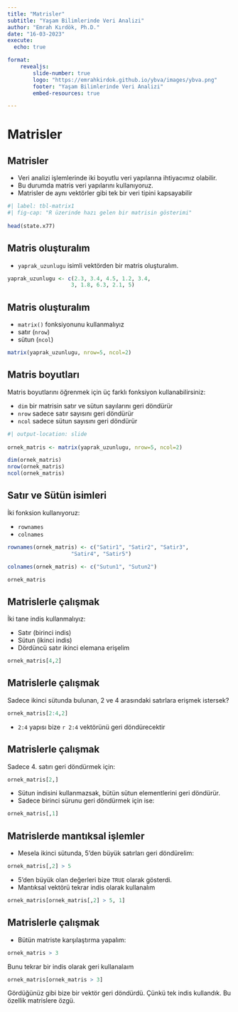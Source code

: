```yaml
---
title: "Matrisler"
subtitle: "Yaşam Bilimlerinde Veri Analizi"
author: "Emrah Kırdök, Ph.D."
date: "16-03-2023"
execute: 
  echo: true

format: 
    revealjs:
        slide-number: true
        logo: "https://emrahkirdok.github.io/ybva/images/ybva.png"
        footer: "Yaşam Bilimlerinde Veri Analizi"
        embed-resources: true

---
```


# Matrisler

## Matrisler

+ Veri analizi işlemlerinde iki boyutlu veri yapılarına ihtiyacımız olabilir.
+ Bu durumda matris veri yapılarını kullanıyoruz. 
+ Matrisler de aynı vektörler gibi tek bir veri tipini kapsayabilir

```r
#| label: tbl-matrix1
#| fig-cap: "R üzerinde hazı gelen bir matrisin gösterimi"
 
head(state.x77)
```

## Matris oluşturalım

+ `yaprak_uzunlugu` isimli vektörden bir matris oluşturalım.

```r
yaprak_uzunlugu <- c(2.3, 3.4, 4.5, 1.2, 3.4, 
                    3, 1.8, 6.3, 2.1, 5)
```

## Matris oluşturalım

+ `matrix()` fonksiyonunu kullanmalıyız
+ satır (`nrow`) 
+ sütun (`ncol`) 

```r
matrix(yaprak_uzunlugu, nrow=5, ncol=2)
```

## Matris boyutları

Matris boyutlarını öğrenmek için üç farklı fonksiyon kullanabilirsiniz:

+ `dim` bir matrisin satır ve sütun sayılarını geri döndürür
+ `nrow` sadece satır sayısını geri döndürür
+ `ncol` sadece sütun sayısını geri döndürür

```r
#| output-location: slide
 
ornek_matris <- matrix(yaprak_uzunlugu, nrow=5, ncol=2)

dim(ornek_matris)
nrow(ornek_matris)
ncol(ornek_matris)
```

## Satır ve Sütün isimleri

İki fonksion kullanıyoruz:

+ `rownames`
+ `colnames`  

```r

rownames(ornek_matris) <- c("Satir1", "Satir2", "Satir3", 
                    "Satir4", "Satir5")

colnames(ornek_matris) <- c("Sutun1", "Sutun2")

ornek_matris
```

## Matrislerle çalışmak

İki tane indis kullanmalıyız:

+ Satır (birinci indis)
+ Sütun (ikinci indis)
+ Dördüncü satır ikinci elemana erişelim

```r
ornek_matris[4,2]
```

## Matrislerle çalışmak

Sadece ikinci sütunda bulunan, 2 ve 4 arasındaki satırlara erişmek istersek?

```r
ornek_matris[2:4,2]
```

+ `2:4` yapısı bize `r 2:4` vektörünü geri döndürecektir

## Matrislerle çalışmak

Sadece 4. satırı geri döndürmek için:

```r
ornek_matris[2,]
```

+ Sütun indisini kullanmazsak, bütün sütun elementlerini geri döndürür.
+ Sadece birinci sürunu geri döndürmek için ise:

```r
ornek_matris[,1]
```

## Matrislerde mantıksal işlemler

+ Mesela ikinci sütunda, 5'den büyük satırları geri döndürelim:

```r
ornek_matris[,2] > 5
```

+ 5'den büyük olan değerleri bize `TRUE` olarak gösterdi.
+ Mantıksal vektörü tekrar indis olarak kullanalım

```r
ornek_matris[ornek_matris[,2] > 5, 1]
```

## Matrislerle çalışmak

+ Bütün matriste karşılaştırma yapalım:

```r
ornek_matris > 3
```

Bunu tekrar bir indis olarak geri kullanalaım

```r
ornek_matris[ornek_matris > 3]
```

Gördüğünüz gibi bize bir vektör geri döndürdü. Çünkü tek indis kullandık. Bu özellik matrislere özgü. 